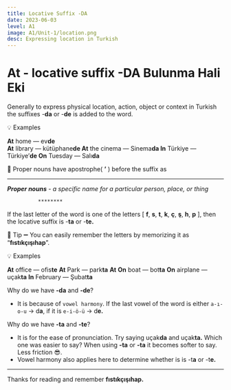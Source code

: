 ```yaml
---
title: Locative Suffix -DA
date: 2023-06-03
level: A1
image: A1/Unit-1/location.png 
desc: Expressing location in Turkish
---
```




# At - locative suffix -DA  Bulunma Hali Eki

Generally to express physical location, action, object or context in Turkish the suffixes -**da** or -**de** is added to the word.

<aside>
💡 
Examples

**At** home — ev****de****       
**At** library —  kütüphane**de
At** the cinema — Sinema**da
In** Türkiye   —  Türkiye’****de
On**** Tuesday — Salı****da****

📌 Proper nouns have apostrophe( **’** ) before the suffix as
******** 
***Proper nouns*** - *a specific name for a particular person, place, or thing*

</aside>

              ********

If the last letter of the word is one of the letters [ **f**, **s**, **t**, **k**, **ç**, **ş**, **h**, **p** ], then the locative suffix is
 -******ta****** or -****te.****

🍊 Tip ➖ You can easily remember the letters by memorizing it as “**fıstıkçışıhap**”.

<aside>
💡 
Examples

**At** office — ofis****te****
**At** Park — park****ta****
**At** 
**On** boat — bot****ta****
**On** airplane — uçak**ta**
**In** February — Şubat**ta**

</aside>

Why do we have **-da** and **-de**?

- It is because of `vowel harmony`. If the last vowel of the word is either `a-ı-o-u` → d**a**,
if it is `e-i-ö-ü` → d**e.**

Why do we have **-ta** and **-te**?

- It is for the ease of pronunciation. Try saying uçak**da**  and uçak**ta.** Which one was easier to say? When using **-ta** or **-ta** it becomes softer to say. Less friction 😎.
- Vowel harmony also applies here to determine whether is is -t**a** or -t**e.**

---
Thanks for reading and remember **fıstıkçışıhap.**